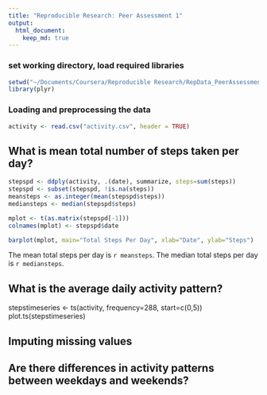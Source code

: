 ```yaml
---
title: "Reproducible Research: Peer Assessment 1"
output: 
  html_document:
    keep_md: true
---
```


### set working directory, load required libraries
```r
setwd("~/Documents/Coursera/Reproducible Research/RepData_PeerAssessment1")
library(plyr)
```

### Loading and preprocessing the data
```r
activity <- read.csv("activity.csv", header = TRUE)
```

## What is mean total number of steps taken per day?

```r
stepspd <- ddply(activity, .(date), summarize, steps=sum(steps))
stepspd <- subset(stepspd, !is.na(steps))
meansteps <- as.integer(mean(stepspd$steps))
mediansteps <- median(stepspd$steps)

mplot <- t(as.matrix(stepspd[-1]))
colnames(mplot) <- stepspd$date

barplot(mplot, main="Total Steps Per Day", xlab="Date", ylab="Steps")
```

The mean total steps per day is `r meansteps`.  The median total steps per day is `r mediansteps`.

## What is the average daily activity pattern?

stepstimeseries <- ts(activity, frequency=288, start=c(0,5))
plot.ts(stepstimeseries)


## Imputing missing values



## Are there differences in activity patterns between weekdays and weekends?
